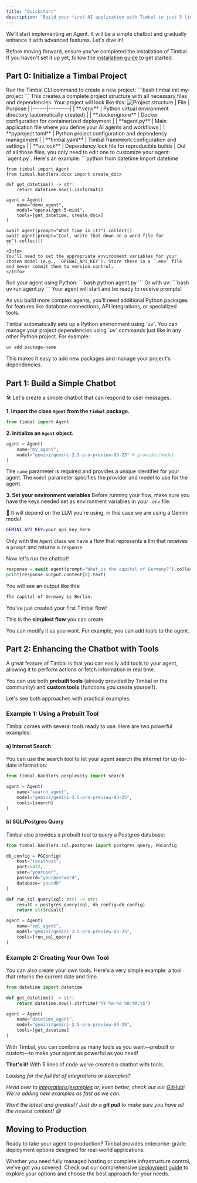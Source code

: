 ```yaml
---
title: "Quickstart"
description: "Build your first AI application with Timbal in just 5 lines of code"
---
```


We'll start implementing an Agent. It will be a simple chatbot and gradually enhance it with advanced features. Let's dive in!

Before moving forward, ensure you've completed the installation of Timbal. If you haven't set it up yet, follow the [installation guide](/installation) to get started.

## Part 0: Initialize a Timbal Project

<Steps>
  <Step title="Create Project Structure">
    Run the Timbal CLI command to create a new project:
    ```bash
    timbal init my-project
    ```
    This creates a complete project structure with all necessary files and dependencies.
  </Step>
  <Step title="Project Structure">
    Your project will look like this:
    <img
      src="/images/project-structure.png"
      alt="Project structure"
      style={{width: '300px'}}
      noZoom
      className="rounded-lg"
    />
    | File | Purpose |
    |------|---------|
    | **.venv** | Python virtual environment directory (automatically created) |
    | **.dockerignore** | Docker configuration for containerized deployment |
    | **agent.py** | Main application file where you define your AI agents and workflows |
    | **pyproject.toml** | Python project configuration and dependency management |
    | **timbal.yaml** | Timbal framework configuration and settings |
    | **uv.lock** | Dependency lock file for reproducible builds |
  </Step>
  <Step title="Edit Your Agent">
    Out of all those files, you only need to edit one to customize your agent: `agent.py`. Here's an example:
    ```python 
    from datetime import datetime

    from timbal import Agent
    from timbal.handlers.docx import create_docx

    def get_datetime() -> str:
        return datetime.now().isoformat()

    agent = Agent(
        name="demo_agent",
        model="openai/gpt-5-mini",
        tools=[get_datetime, create_docx]
    )

    await agent(prompt="What time is it?").collect()
    await agent(prompt="Cool, write that down on a word file for me").collect()
    ```
    <Info>
    You'll need to set the appropriate environment variables for your chosen model (e.g., `OPENAI_API_KEY`). Store these in a `.env` file and never commit them to version control.
    </Info>
  </Step>
  <Step title="Run Your Agent">
    Run your agent using Python:
    ```bash
    python agent.py
    ```
    Or with uv:
    ```bash
    uv run agent.py
    ```
    Your agent will start and be ready to receive prompts!
  </Step>
</Steps>

As you build more complex agents, you'll need additional Python packages for features like database connections, API integrations, or specialized tools.

<Info>
Timbal automatically sets up a Python environment using `uv`. You can manage your project dependencies using `uv` commands just like in any other Python project. For example:

```bash
uv add package-name
```

This makes it easy to add new packages and manage your project's dependencies.
</Info>

## Part 1: Build a Simple Chatbot

🛠 Let's create a simple chatbot that can respond to user messages.

**1. Import the class `Agent` from the `timbal` package.**

```python
from timbal import Agent
```

**2. Initialize an `Agent` object.**

```python
agent = Agent(
    name="my_agent",
    model="gemini/gemini-2.5-pro-preview-03-25" # provider/model
)
```

The `name` parameter is required and provides a unique identifier for your agent. The `model` parameter specifies the provider and model to use for the agent.

**3. Set your environment variables**
Before running your flow, make sure you have the keys needed set as environment variables in your `.env` file:

👀 It will depend on the LLM you're using, in this case we are using a Gemini model

```bash
GEMINI_API_KEY=your_api_key_here
```

Only with the `Agent` class we have a flow that represents a llm that receives a `prompt` and returns a `response`.

Now let's run the chatbot!

```python
response = await agent(prompt="What is the capital of Germany?").collect()
print(response.output.content[0].text)
```


You will see an output like this:

```bash
The capital of Germany is Berlin.
```


<Tip>
You've just created your first Timbal flow!
</Tip>

This is the **simplest flow** you can create.

You can modify it as you want. For example, you can add tools to the agent.

## Part 2: Enhancing the Chatbot with Tools

A great feature of Timbal is that you can easily add tools to your agent, allowing it to perform actions or fetch information in real time. 

You can use both **prebuilt tools** (already provided by Timbal or the community) and **custom tools** (functions you create yourself).

Let's see both approaches with practical examples:

### Example 1: Using a Prebuilt Tool

Timbal comes with several tools ready to use. Here are two powerful examples:

#### a) Internet Search

You can use the search tool to let your agent search the internet for up-to-date information:

```python
from timbal.handlers.perplexity import search

agent = Agent(
    name="search_agent",
    model="gemini/gemini-2.5-pro-preview-03-25",
    tools=[search]
)
```

#### b) SQL/Postgres Query

Timbal also provides a prebuilt tool to query a Postgres database:

```python
from timbal.handlers.sql.postgres import postgres_query, PGConfig

db_config = PGConfig(
    host="localhost",
    port=5432,
    user="youruser",
    password="yourpassword",
    database="yourdb"
)

def run_sql_query(sql: str) -> str:
    result = postgres_query(sql, db_config=db_config)
    return str(result)

agent = Agent(
    name="sql_agent",
    model="gemini/gemini-2.5-pro-preview-03-25",
    tools=[run_sql_query]
)
```


### Example 2: Creating Your Own Tool

You can also create your own tools. Here's a very simple example: a tool that returns the current date and time.

```python
from datetime import datetime

def get_datetime() -> str:
    return datetime.now().strftime("%Y-%m-%d %H:%M:%S")

agent = Agent(
    name="datetime_agent",
    model="gemini/gemini-2.5-pro-preview-03-25",
    tools=[get_datetime]
)
```

With Timbal, you can combine as many tools as you want—prebuilt or custom—to make your agent as powerful as you need!

**That's it!** With 5 lines of code we've created a chatbot with tools.

_Looking for the full list of integrations or examples?_

_Head over to [integrations](/integrations)/[examples](/examples) or, even better, check out our_ <a href="https://github.com/timbal-ai/timbal" target="_blank" rel="noopener noreferrer">GitHub</a>! _We're adding new examples as fast as we can._ 

_Want the latest and greatest? Just do a <b>git pull</b> to make sure you have all the newest content! 😄_

## Moving to Production

Ready to take your agent to production? Timbal provides enterprise-grade deployment options designed for real-world applications.

Whether you need fully managed hosting or complete infrastructure control, we've got you covered. Check out our comprehensive [deployment guide](/deployment) to explore your options and choose the best approach for your needs.
